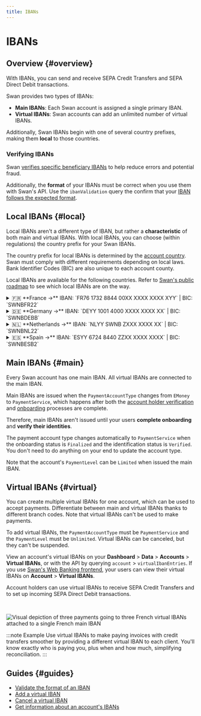 ```yaml
---
title: IBANs
---
```


# IBANs

## Overview {#overview}


<IbanDefinition />

With IBANs, you can send and receive SEPA Credit Transfers and SEPA Direct Debit transactions.

Swan provides two types of IBANs:

- **Main IBANs**: Each Swan account is assigned a single primary IBAN.
- **Virtual IBANs**: Swan accounts can add an unlimited number of virtual IBANs.

Additionally, Swan IBANs begin with one of several country prefixes, making them **local** to those countries.

### Verifying IBANs

Swan [verifies specific beneficiary IBANs](../../payments/credit-transfers/sepa/index.mdx#beneficiary-verification) to help reduce errors and potential fraud.

Additionally, the **format** of your IBANs must be correct when you use them with Swan's API.
Use the `ibanValidation` query the confirm that your [IBAN follows the expected format](./guide-validate.mdx).

## Local IBANs {#local}

Local IBANs aren't a different type of IBAN, but rather a **characteristic** of both main and virtual IBANs.
With local IBANs, you can choose (within regulations) the country prefix for your Swan IBANs.

The country prefix for local IBANs is determined by the [account country](../index.mdx#account-country).
Swan must comply with different requirements depending on local laws.
Bank Identifier Codes (BIC) are also unique to each account county.

Local IBANs are available for the following countries.
Refer to [Swan's public roadmap](https://swanio.notion.site/Swan-Public-Roadmap-385e4b2e91b3409786a6c8e885654a22) to see which local IBANs are on the way.

<details>
  <summary>🇫🇷 **France →** IBAN: `FR76 1732 8844 00XX XXXX XXXX XYY` | BIC: `SWNBFR22`</summary>
  <div>
French IBANs consist of 34 letters and numbers.<br />
Each set of characters represents a different account detail.

|   Character set | Explanation                                                                                                           |
| --------------: | :-------------------------------------------------------------------------------------------------------------------- |
|          **FR** | France's country code                                                                                                 |
|          **76** | Check digits                                                                                                          |
|       **17328** | Swan's French bank code                                                                                               |
|       **84400** | Swan's French branch code for main IBANs (virtual IBANs: **89900**)                                                   |
| **XXXX XXXX X** | 11-digit account number (not applicable for virtual IBANs)                                                            |
|          **YY** | Two-digit RIB key<br />RIB, or _relevé d'identité bancaire_, are [Swan's bank details PDF](../index.mdx#bank-details) |
|    **SWNBFR22** | Swan's French Bank Identifier Code (BIC)                                                                              |

  </div>
</details>

<details>
  <summary>🇩🇪 **Germany →** IBAN: `DEYY 1001 4000 XXXX XXXX XX` | BIC: `SWNBDEBB`</summary>
  <div>
German IBANs consist of 22 letters and numbers.<br />
Each set of characters represents a different account detail.

|    Character set | Explanation                                                           |
| ---------------: | :-------------------------------------------------------------------- |
|           **DE** | Germany's country code                                                |
|           **YY** | IBAN check digits                                                     |
|    **1001 4000** | Swan's German bank code for main IBANs (virtual IBANs: **1001 4001**) |
| **XXXX XXXX XX** | 10-digit account number (not applicable for virtual IBANs)            |
|     **SWNBDEBB** | Swan's German Bank Identifier Code (BIC)                              |

  </div>
</details>

<details>
  <summary>🇳🇱 **Netherlands →** IBAN: `NLYY SWNB ZXXX XXXX XX` | BIC: `SWNBNL22`</summary>
  <div>
Dutch IBANs consist of 18 letters and numbers.<br />
Each set of characters represents a different account detail.

|   Character set | Explanation                                                |
| --------------: | :--------------------------------------------------------- |
|          **NL** | Netherland's country code                                  |
|          **YY** | IBAN check digits                                          |
|        **SWNB** | Swan's bank code                                           |
|           **Z** | IBAN type (1-4: main IBAN; 5-9: virtual IBAN)              |
| **XXX XXXX XX** | 10-digit account number (not applicable for virtual IBANs) |
|    **SWNBNL22** | Swan's Dutch Bank Identifier Code (BIC)                    |

  </div>
</details>

<details>
  <summary>🇪🇸 **Spain →** IBAN: `ESYY 6724 8440 ZZXX XXXX XXXX` | BIC: `SWNBESB2`</summary>
  <div>
Dutch IBANs consist of 24 letters and numbers.<br />
Each set of characters represents a different account detail.

|    Character set | Explanation                                                         |
| ---------------: | :------------------------------------------------------------------ |
|           **ES** | Spain's country code                                                |
|           **YY** | IBAN check digits                                                   |
|         **6724** | Swan's Spanish bank code                                            |
|         **8440** | Swan's Spanish branch code for main IBANs (virtual IBANs: **8990**) |
|           **ZZ** | Bank check digits                                                   |
| **XX XXXX XXXX** | 10-digit account number (not applicable for virtual IBANs)          |
|     **SWNBESB2** | Swan's Spanish Bank Identifier Code (BIC)                           |

  </div>
</details>

## Main IBANs {#main}

Every Swan account has one main IBAN.
All virtual IBANs are connected to the main IBAN.

Main IBANs are issued when the `PaymentAccountType` changes from `EMoney` to `PaymentService`, which happens after both the [account holder verification](../../onboarding/account-holders/index.mdx#verification-process) and [onboarding](../../onboarding/index.mdx) processes are complete.

Therefore, main IBANs aren't issued until your users **complete onboarding** and **verify their identities**.

The payment account type changes automatically to `PaymentService` when the onboarding status is `Finalized` and the identification status is `Verified`.
You don't need to do anything on your end to update the account type.

Note that the account's `PaymentLevel` can be `Limited` when issued the main IBAN.

## Virtual IBANs {#virtual}

You can create multiple virtual IBANs for one account, which can be used to accept payments.
Differentiate between main and virtual IBANs thanks to different branch codes.
Note that virtual IBANs can't be used to make payments.

To add virtual IBANs, the `PaymentAccountType` must be `PaymentService` and the `PaymentLevel` must be `Unlimited`.
Virtual IBANs can be canceled, but they can't be suspended.

View an account's virtual IBANs on your **Dashboard** > **Data** > **Accounts** > **Virtual IBANs**, or with the API by querying `account` > `virtualIbanEntries`.
If you use [Swan's Web Banking frontend](https://swan-io.github.io/swan-partner-frontend/specs/banking/account#virtual-ibans), your users can view their virtual IBANs on **Account** > **Virtual IBANs**.

Account holders can use virtual IBANs to receive SEPA Credit Transfers and to set up incoming SEPA Direct Debit transactions.

<br />

![Visual depiction of three payments going to three French virtual IBANs attached to a single French main IBAN](../../../images/topics/accounts/virtual-ibans.png)

:::note Example
Use virtual IBANs to make paying invoices with credit transfers smoother by providing a different virtual IBAN to each client. You'll know exactly who is paying you, plus when and how much, simplifying reconciliation.
:::

## Guides {#guides}

- [Validate the format of an IBAN](./guide-validate.mdx)
- [Add a virtual IBAN](./guide-add-virtual.mdx)
- [Cancel a virtual IBAN](./guide-cancel-virtual.mdx)
- [Get information about an account's IBANs](./guide-get-info.mdx)

